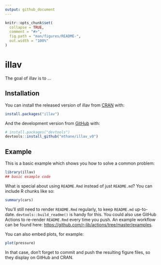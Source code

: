 ```yaml
---
output: github_document
---
```


<!-- README.md is generated from README.Rmd. Please edit that file -->

```r
knitr::opts_chunk$set(
  collapse = TRUE,
  comment = "#>",
  fig.path = "man/figures/README-",
  out.width = "100%"
)
```

# illav

<!-- badges: start -->
<!-- badges: end -->

The goal of illav is to ...

## Installation

You can install the released version of illav from [CRAN](https://CRAN.R-project.org) with:

``` r
install.packages("illav")
```

And the development version from [GitHub](https://github.com/) with:

``` r
# install.packages("devtools")
devtools::install_github("mthane/illav_v0")
```
## Example

This is a basic example which shows you how to solve a common problem:

```r
library(illav)
## basic example code
```

What is special about using `README.Rmd` instead of just `README.md`? You can include R chunks like so:

```r
summary(cars)
```

You'll still need to render `README.Rmd` regularly, to keep `README.md` up-to-date. `devtools::build_readme()` is handy for this. You could also use GitHub Actions to re-render `README.Rmd` every time you push. An example workflow can be found here: <https://github.com/r-lib/actions/tree/master/examples>.

You can also embed plots, for example:

```r
plot(pressure)
```

In that case, don't forget to commit and push the resulting figure files, so they display on GitHub and CRAN.
